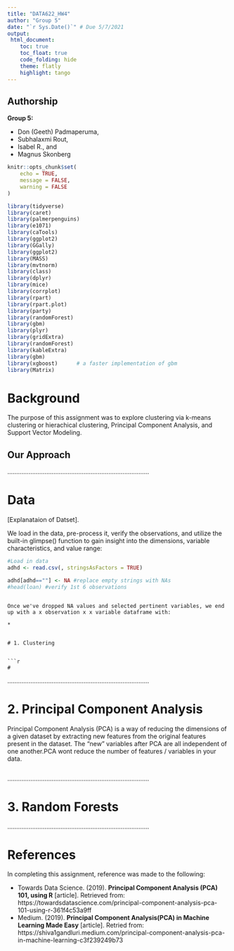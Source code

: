 ```yaml
---
title: "DATA622_HW4"
author: "Group 5"
date: "`r Sys.Date()`" # Due 5/7/2021
output: 
 html_document:
    toc: true
    toc_float: true
    code_folding: hide
    theme: flatly
    highlight: tango
---
```


## Authorship

**Group 5:** 

* Don (Geeth) Padmaperuma,
* Subhalaxmi Rout, 
* Isabel R., and
* Magnus Skonberg

```r
knitr::opts_chunk$set(
	echo = TRUE,
	message = FALSE,
	warning = FALSE
)
```

```r
library(tidyverse)
library(caret)
library(palmerpenguins)
library(e1071) 
library(caTools)
library(ggplot2)
library(GGally)
library(ggplot2) 
library(MASS) 
library(mvtnorm)
library(class)
library(dplyr)
library(mice)
library(corrplot)
library(rpart)
library(rpart.plot)
library(party)
library(randomForest)
library(gbm)
library(plyr)
library(gridExtra)
library(randomForest)
library(kableExtra)
library(gbm)
library(xgboost)      # a faster implementation of gbm
library(Matrix)
```

# Background

The purpose of this assignment was to explore clustering via k-means clustering or hierachical clustering, Principal Component Analysis, and Support Vector Modeling.


## Our Approach


................................................................................


#  Data

[Explanataion of Datset].

We load in the data, pre-process it, verify the observations, and utilize the built-in glimpse() function to gain insight into the dimensions, variable characteristics, and value range:

```r
#Load in data
adhd <- read.csv(, stringsAsFactors = TRUE)

adhd[adhd==""] <- NA #replace empty strings with NAs
#head(loan) #verify 1st 6 observations
```
```

Once we've dropped NA values and selected pertinent variables, we end up with a x observation x x variable dataframe with:

* 


# 1. Clustering


```r
# 
```


................................................................................





# 2. Principal Component Analysis

Principal Component Analysis (PCA) is a way of reducing the dimensions of a given dataset by extracting new features from the original features present in the dataset. The “new” variables after PCA are all independent of one another.PCA wont reduce the number of features / variables in your data.
```r

```

................................................................................

# 3. Random Forests


................................................................................


# References

In completing this assignment, reference was made to the following:

* Towards Data Science. (2019). **Principal Component Analysis (PCA) 101, using R** [article]. Retrieved from: https://towardsdatascience.com/principal-component-analysis-pca-101-using-r-361f4c53a9ff
* Medium. (2019). **Principal Component Analysis(PCA) in Machine Learning Made Easy** [article].
Retried from: https://shiva1gandluri.medium.com/principal-component-analysis-pca-in-machine-learning-c3f239249b73
